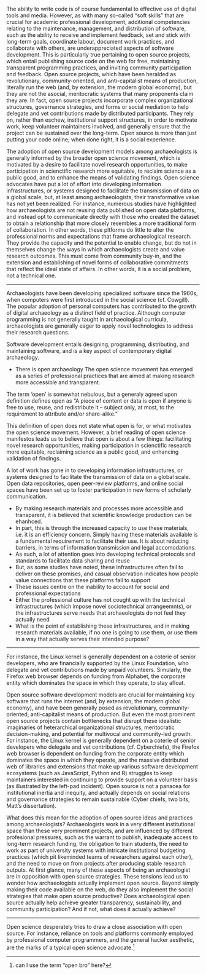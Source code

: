 The ability to write code is of course fundamental to effective use of digital tools and media. However, as with many so-called "soft skills" that are crucial for academic professional development, additional competencies relating to the maintenance, management, and distribution of software, such as the ability to receive and implement feedback, set and stick with long-term goals, coordinate labour, document work practices, and collaborate with others, are underappreciated aspects of software development. This is particularly true pertaining to open source projects, which entail publishing source code on the web for free, maintaining transparent programming practices, and inviting community participation and feedback. Open source projects, which have been heralded as revolutionary, community-oriented, and anti-capitalist means of production, literally run the web (and, by extension, the modern global economy), but they are not the asocial, meritocratic systems that many proponents claim they are. In fact, open source projects incorporate complex organizational structures, governance strategies, and forms or social mediation to help delegate and vet contributions made by distributed participants. They rely on, rather than eschew, institutional support structures, in order to motivate work, keep volunteer maintainers involved, and generally ensure that the project can be sustained over the long-term. Open source is more than just putting your code online; when done right, it is a social experience.

The adoption of open source development models among archaeologists is generally informed by the broader open science movement, which is motivated by a desire to facilitate novel research opportunities, to make participation in scienctific research more equitable, to reclaim science as a public good, and to enhance the means of validating findings. Open science advocates have put a lot of effort into developing information infrastructures, or systems designed to facilitate the transmission of data on a global scale, but, at least among archaeologists, their transformative value has not yet been realized. For instance, numerous studies have highlighted how archaeologists are not reusing data published on open data platforms, and instead opt to communicate directly with those who created the dataset to obtain a relationship that more closely resembles a more traditional form of collaboration. In other words, these pltforms do little to alter the professional norms and expectations that frame archaeological research. They provide the capacity and the potential to enable change, but do not in themselves change the ways in which archaeologists create and value research outcomes. This must come from community buy-in, and the extension and establishing of novel forms of collaborative commitments that reflect the ideal state of affairs. In other words, it is a social problem, not a technical one.

---

Archaeologists have been developing specialized software since the 1960s, when computers were first introduced in the social science (cf. Cowgill). The popular adoption of personal computers has contributed to the growth of digital archaeology as a distinct field of practice. Although computer programming is not generally taught in archaeological curricula, archaeologists are generally eager to apply novel technologies to address their research questions.

Software development entails designing, programming, distributing, and maintaining software, and is a key aspect of contemporary digital archaeology.

* There is open archaeology
The open science movement has emerged as a series of professional practices that are aimed at making research more accessible and transparent.

The term 'open' is somewhat nebulous, but a generaly agreed upon definition defines open as "A piece of content or data is open if anyone is free to use, reuse, and redistribute it – subject only, at most, to the requirement to attribute and/or share-alike."

This definition of open does not state what open is for, or what motivates the open science movement. However, a brief reading of open science manifestos leads us to believe that open is about a few things: facilitating novel research opportunities, making participation in scienctific research more equitable, reclaiming science as a public good, and enhancing validation of findings.

A lot of work has gone in to developing information infrastructures, or systems designed to facilitate the transmission of data on a global scale. Open data repositories, open peer-review platforms, and online social spaces have been set up to foster participation in new forms of scholarly communication.

- By making research materials and processes more accessible and transparent, it is believed that scientific knowledge production can be ehanhced.
- In part, this is through the increased capacity to use these materials, i.e. it is an efficiency concern. Simply having these materials available is a fundamental requirement to facilitate their use. It is about reducing barriers, in terms of information transmission and legal accomodations.
- As such, a lot of attention goes into developing technical protocols and standards to facilitate data sharing and reuse
- But, as some studies have noted, these infrastructures often fail to deliver on these promises, and casual observation indicates how people value connections that these platforms fail to support
- These issues centre on the inability to account for social and professional expectations
- Either the professional culture has not cought up with the technical infrastructures (which impose novel sociotechnical arrangeemnts), or the infrastructures serve needs that archaeologists do not feel they actually need
- What is the point of establishing these infrastructures, and in making research materials available, if no one is going to use them, or use them in a way that actually serves their intended purpose?

---

For instance, the Linux kernel is generally dependent on a coterie of senior developers, who are financially supported by the Linux Foundation, who delegate and vet contributions made by unpaid volunteers. Simularly, the Firefox web browser depends on funding from Alphabet, the corporate entity which dominates the space in which they operate, to stay afloat.

Open source software development models are crucial for maintaining key software that runs the internet (and, by extension, the modern global economy), and have been generally posed as revolutionary, community-oriented, anti-capitalist means of production. But even the most prominent open source projects contain bottlenecks that disrupt these idealistic imaginaries of heterarchical organizational structures, meritocratic decision-making, and potential for multivocal and community-led growth. For instance, the Linux kernel is generally dependent on a coterie of senior developers who delegate and vet contributions (cf. Cyberchiefs), the Firefox web browser is dependent on funding from the corporate entity which dominates the space in which they operate, and the massive distributed web of libraries and extensions that make up various software development ecosystems (such as JavaScript, Python and R) struggles to keep maintainers interested in continuing to provide support on a volunteer basis (as illustrated by the left-pad incident). Open source is not a panacea for institutional inertia and inequity, and actually depends on social relations and governance strategies to remain sustainable (Cyber chiefs, two bits, Matt's dissertation).

What does this mean for the adoption of open source ideas and practices among archaeologists? Archaeologists work in a very different institutional space than these very prominent projects, and are influenced by different profesional pressures, such as the warrant to publish, inadequate access to long-term research funding, the obligation to train students, the need to work as part of university systems with intricate institutional budgeting practices (which pit likeminded teams of researchers against each other), and the need to move on from projects after producing stable research outputs. At first glance, many of these aspects of being an archaeologist are in opposition with open source strategies. These tensions lead us to wonder how archaeologists actually implement open source. Beyond simply making their code available on the web, do they also implement the social strategies that make open source productive? Does archaeological open source actually help achieve greater transparency, sustainability, and community participation? And if not, what does it actually achieve?

---

Open science desperately tries to draw a close association with open source. For instance, reliance on tools and platforms commonly employed by professional computer programmers, and the general hacker aesthetic, are the marks of a typical open science advocate.^[can I use the term "open bro" here?]
